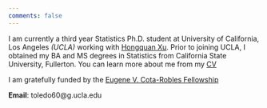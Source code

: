 ```yaml
---
comments: false
---
```


<!---
[<img src="https://avatars.githubusercontent.com/u/33768064?v=4" style="max-width:25%;min-width:40px;float:right;" alt="Github repo" />](https://github.com/toledo60/)
--->

I am currently a third year Statistics Ph.D. student at University of California, Los Angeles *(UCLA)* working with [Hongquan Xu](http://www.stat.ucla.edu/~hqxu/). Prior to joining UCLA, I obtained my BA and MS degrees in Statistics from California State University, Fullerton. You can learn more about me from my [CV](/docs/CV/CV.pdf "CV")


I am gratefully funded by the [Eugene V. Cota-Robles Fellowship](https://grad.ucla.edu/funding/financial-aid/funding-for-entering-students/eugene-v-cota-robles-fellowship/)


**Email**: toledo60@g.ucla.edu <br/>
